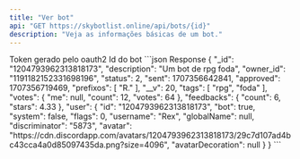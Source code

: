 ```yaml
---
title: "Ver bot"
api: "GET https://skybotlist.online/api/bots/{id}"
description: "Veja as informações básicas de um bot."
---
```


<ParamField header="Authorization" type="string" placeholder="Bearer *">
Token gerado pelo oauth2
</ParamField>
<ParamField type="string" path="id" required>
  Id do bot
</ParamField>

<ResponseExample>
```json Response
{
		"_id": "1204793962313818173",
		"description": "Um bot de rpg foda",
		"owner_id": "1191182152331698196",
		"status": 2,
		"sent": 1707356642841,
		"approved": 1707356719469,
		"prefixos": [
			"R."
		],
		"__v": 20,
		"tags": [
			"rpg",
			"foda"
		],
		"votes": {
			"me": null,
			"count": 12,
			"votes": 64
		},
		"feedbacks": {
			"count": 6,
			"stars": 4.33
		},
		"user": {
			"id": "1204793962313818173",
			"bot": true,
			"system": false,
			"flags": 0,
			"username": "Rex",
			"globalName": null,
			"discriminator": "5873",
			"avatar": "https://cdn.discordapp.com/avatars/1204793962313818173/29c7d107ad4bc43cca4a0d85097435da.png?size=4096",
			"avatarDecoration": null
		}
	}
```
</ResponseExample>